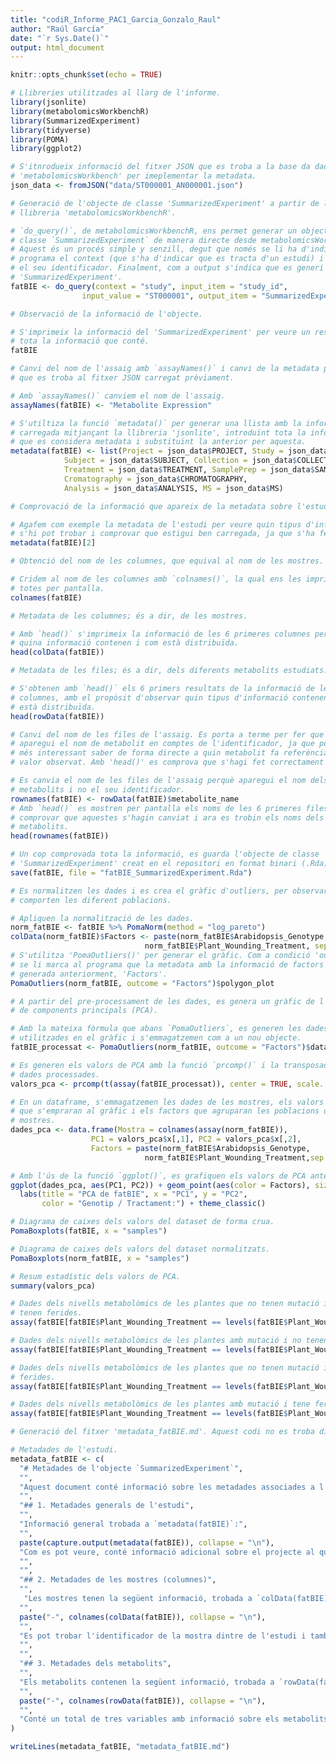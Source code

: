 ```yaml
---
title: "codiR_Informe_PAC1_Garcia_Gonzalo_Raul"
author: "Raúl García"
date: "`r Sys.Date()`"
output: html_document
---
```


```r
knitr::opts_chunk$set(echo = TRUE)
```

```r
# Llibreries utilitzades al llarg de l'informe.
library(jsonlite)
library(metabolomicsWorkbenchR)
library(SummarizedExperiment)
library(tidyverse)
library(POMA)
library(ggplot2)
```

```r
# S'itnrodueix informació del fitxer JSON que es troba a la base da dades
# 'metabolomicsWorkbench' per imeplementar la metadata. 
json_data <- fromJSON("data/ST000001_AN000001.json")
```

```r
# Generació de l'objecte de classe 'SummarizedExperiment' a partir de la 
# llibreria 'metabolomicsWorkbenchR'.

# `do_query()`, de metabolomicsWorkbenchR, ens permet generar un objecte de 
# classe `SummarizedExperiment` de manera directe desde metabolomicsWorkbench.
# Aquest és un procés simple y senzill, degut que només se li ha d'indicar al 
# programa el context (que s'ha d'indicar que es tracta d'un estudi) i quin és 
# el seu identificador. Finalment, com a output s'indica que es generi l'objecte
# 'SummarizedExperiment'. 
fatBIE <- do_query(context = "study", input_item = "study_id", 
                input_value = "ST000001", output_item = "SummarizedExperiment")
```

```r
# Observació de la informació de l'objecte.

# S'imprimeix la informació del 'SummarizedExperiment' per veure un resum de 
# tota la informació que conté.
fatBIE
```

```r
# Canvi del nom de l'assaig amb `assayNames()` i canvi de la metadata per la 
# que es troba al fitxer JSON carregat prèviament.

# Amb `assayNames()` canviem el nom de l'assaig.
assayNames(fatBIE) <- "Metabolite Expression"

# S'utiltiza la funció `metadata()` per generar una llista amb la informació
# carregada mitjançant la llibreria 'jsonlite', introduïnt tota la informació
# que es considera metadata i substituïnt la anterior per aquesta.
metadata(fatBIE) <- list(Project = json_data$PROJECT, Study = json_data$STUDY, 
            Subject = json_data$SUBJECT, Collection = json_data$COLLECTION, 
            Treatment = json_data$TREATMENT, SamplePrep = json_data$SAMPLEPREP, 
            Cromatography = json_data$CHROMATOGRAPHY, 
            Analysis = json_data$ANALYSIS, MS = json_data$MS)
```

```r
# Comprovació de la informació que apareix de la metadata sobre l'estudi.

# Agafem com exemple la metadata de l'estudi per veure quin tipus d'informació
# s'hi pot trobar i comprovar que estigui ben carregada, ja que s'ha fet a mà.
metadata(fatBIE)[2]
```

```r
# Obtenció del nom de les columnes, que equival al nom de les mostres.

# Cridem al nom de les columnes amb `colnames()`, la qual ens les imprimeix
# totes per pantalla.
colnames(fatBIE)
```

```r
# Metadata de les columnes; és a dir, de les mostres.

# Amb `head()` s'imprimeix la informació de les 6 primeres columnes per veure
# quina informació contenen i com està distribuïda.
head(colData(fatBIE))
```

```r
# Metadata de les files; és a dir, dels diferents metabolits estudiats.

# S'obtenen amb `head()` els 6 primers resultats de la informació de les 
# columnes, amb el propòsit d'observar quin tipus d'informació contenen i com
# està distribuïda.
head(rowData(fatBIE))
```

```r
# Canvi del nom de les files de l'assaig. Es porta a terme per fer que 
# aparegui el nom de metabolit en comptes de l'identificador, ja que pot ser
# més interessant saber de forma directe a quin metabolit fa referència cada
# valor observat. Amb 'head()' es comprova que s'hagi fet correctament el canvi.

# Es canvia el nom de les files de l'assaig perquè aparegui el nom dels 
# metabolits i no el seu identificador.
rownames(fatBIE) <- rowData(fatBIE)$metabolite_name
# Amb `head()` es mostren per pantalla els noms de les 6 primeres files per 
# comprovar que aquestes s'hagin canviat i ara es trobin els noms dels 
# metabolits.
head(rownames(fatBIE))

# Un cop comprovada tota la informació, es guarda l'objecte de classe
# 'SummarizedExperiment' creat en el repositori en format binari (.Rda)
save(fatBIE, file = "fatBIE_SummarizedExperiment.Rda")
```

```r
# Es normalitzen les dades i es crea el gràfic d'outliers, per observar com es
# comporten les diferent poblacions.

# Apliquen la normalització de les dades.
norm_fatBIE <- fatBIE %>% PomaNorm(method = "log_pareto")
colData(norm_fatBIE)$Factors <- paste(norm_fatBIE$Arabidopsis_Genotype, 
                              norm_fatBIE$Plant_Wounding_Treatment, sep = "/")
# S'utilitza 'PomaOutliers()' per generar el gràfic. Com a condició 'outcome' 
# se li marca al programa que la metadata amb la informació de factors és la 
# generada anteriorment, 'Factors'.
PomaOutliers(norm_fatBIE, outcome = "Factors")$polygon_plot
```

```r
# A partir del pre-processament de les dades, es genera un gràfic de l'anàlisi
# de components principals (PCA).

# Amb la mateixa fòrmula que abans `PomaOutliers`, es generen les dades 
# utilitzades en el gràfic i s'emmagatzemen com a un nou objecte.
fatBIE_processat <- PomaOutliers(norm_fatBIE, outcome = "Factors")$data

# Es generen els valors de PCA amb la funció `prcomp()` i la transposada de les
# dades processades.
valors_pca <- prcomp(t(assay(fatBIE_processat)), center = TRUE, scale. = TRUE)

# En un dataframe, s'emmagatzemen les dades de les mostres, els valors de PCA
# que s'empraran al gràfic i els factors que agruparan les poblacions de les 
# mostres.
dades_pca <- data.frame(Mostra = colnames(assay(norm_fatBIE)), 
                  PC1 = valors_pca$x[,1], PC2 = valors_pca$x[,2],
                  Factors = paste(norm_fatBIE$Arabidopsis_Genotype, 
                              norm_fatBIE$Plant_Wounding_Treatment,sep = " / "))

# Amb l'ús de la funció `ggplot()`, es grafiquen els valors de PCA anteriors. 
ggplot(dades_pca, aes(PC1, PC2)) + geom_point(aes(color = Factors), size = 2) +
  labs(title = "PCA de fatBIE", x = "PC1", y = "PC2", 
       color = "Genotip / Tractament:") + theme_classic()
```

```r
# Diagrama de caixes dels valors del dataset de forma crua.
PomaBoxplots(fatBIE, x = "samples")
```

```r
# Diagrama de caixes dels valors del dataset normalitzats. 
PomaBoxplots(norm_fatBIE, x = "samples")
```

```r
# Resum estadístic dels valors de PCA.
summary(valors_pca)
```

```r
# Dades dels nivells metabolòmics de les plantes que no tenen mutació i no 
# tenen ferides.
assay(fatBIE[fatBIE$Plant_Wounding_Treatment == levels(fatBIE$Plant_Wounding_Treatment)[1] & fatBIE$Arabidopsis_Genotype == levels(fatBIE$Arabidopsis_Genotype)[2]])
```

```r
# Dades dels nivells metabolòmics de les plantes amb mutació i no tenen ferides.
assay(fatBIE[fatBIE$Plant_Wounding_Treatment == levels(fatBIE$Plant_Wounding_Treatment)[1] & fatBIE$Arabidopsis_Genotype == levels(fatBIE$Arabidopsis_Genotype)[1]])
```

```r
# Dades dels nivells metabolòmics de les plantes que no tenen mutació i tenen 
# ferides.
assay(fatBIE[fatBIE$Plant_Wounding_Treatment == levels(fatBIE$Plant_Wounding_Treatment)[2] & fatBIE$Arabidopsis_Genotype == levels(fatBIE$Arabidopsis_Genotype)[2]])
```

```r
# Dades dels nivells metabolòmics de les plantes amb mutació i tene ferides.
assay(fatBIE[fatBIE$Plant_Wounding_Treatment == levels(fatBIE$Plant_Wounding_Treatment)[2] & fatBIE$Arabidopsis_Genotype == levels(fatBIE$Arabidopsis_Genotype)[1]])
```

```r
# Generació del fitxer 'metadata_fatBIE.md'. Aquest codi no es troba dintre de l'informe, però es considera necessari si es vol fer algun adjustament o algun canvi a la metadata que conté l'arxiu, per tal de poder-lo actualitzar i que no contengui informació errònia.

# Metadades de l'estudi.
metadata_fatBIE <- c(
  "# Metadades de l'objecte `SummarizedExperiment`",
  "",
  "Aquest document conté informació sobre les metadades associades a l'objecte `SummarizedExperiment` utilitzat en l'anàlisi de dades òmiques.",
  "",
  "## 1. Metadades generals de l'estudi",
  "",
  "Informació general trobada a `metadata(fatBIE)`:",
  "",
  paste(capture.output(metadata(fatBIE)), collapse = "\n"),
  "Com es pot veure, conté informació adicional sobre el projecte al que pertany l'estudi junt amb informació d'aquest. També, informació de com s'han obtingut les mostres i d'on provenen ('Collection'), del tractament dut a terme ('Treatment') i la preparació de mostres ('SamplePrep').Es pot veure informació sobre la cromatografia feta a servir, l'anàlisi en qüestió i informació extra sobre aquest ('MS').",
  "",
  "",
  "## 2. Metadades de les mostres (columnes)",
  "",
   "Les mostres tenen la següent informació, trobada a `colData(fatBIE)`:",
  "",
  paste("-", colnames(colData(fatBIE)), collapse = "\n"),
  "",
  "Es pot trobar l'identificador de la mostra dintre de l'estudi i també l'identificador de l'estudi (que coincideix en tots els casos). Seguidament, s'hi troba la font de la mostra ('sample_source'), que com en tots els casos és d'una planta conté el mateix valor. 'mb_sample_id' indica l'identificador de cada mostra dintre de la basa de dades 'metabolomicsWorkbench'. 'raw_data' es troba buït degut a que les dades han sigut processades prèviament. Per finalizar, es troben dos variables de factors, una per les mutacions ('Arabidopsis_Genotype') i una d'altre pel tractament ('Plant_Wounding_Treatment').",
  "",
  "",
  "## 3. Metadades dels metabolits",
  "",
  "Els metabolits contenen la següent informació, trobada a `rowData(fatBIE)`:",
  "",
  paste("-", colnames(rowData(fatBIE)), collapse = "\n"),
  "",
  "Conté un total de tres variables amb informació sobre els metabolits. Primer de tot, el nom d'aquests (que és la sortida que s'obté a les files a l'observar les dades de l'assaid). Seguidament, es troba l'identificador dels metabolits, el qual és únic de cadascun d'aquests. Per últim, 'refmet_name' indica el nom que identifica a cada metabolit en RefMet, un llistat de referència de metabolits."
)

writeLines(metadata_fatBIE, "metadata_fatBIE.md")
```

